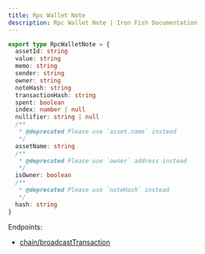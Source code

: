 ```yaml
---
title: Rpc Wallet Note
description: Rpc Wallet Note | Iron Fish Documentation
---
```

```typescript
export type RpcWalletNote = {
  assetId: string
  value: string
  memo: string
  sender: string
  owner: string
  noteHash: string
  transactionHash: string
  spent: boolean
  index: number | null
  nullifier: string | null
  /**
   * @deprecated Please use `asset.name` instead
   */
  assetName: string
  /**
   * @deprecated Please use `owner` address instead
   */
  isOwner: boolean
  /**
   * @deprecated Please use `noteHash` instead
   */
  hash: string
}
```

Endpoints: 
- [chain/broadcastTransaction](/developers/documentation/rpc/chain/broadcast_transaction)